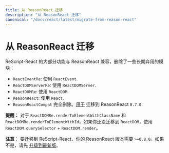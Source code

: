 ```yaml
---
title: 从 ReasonReact 迁移
description: "从 ReasonReact 迁移"
canonical: "/docs/react/latest/migrate-from-reason-react"
---
```


<!-- # Migrate from ReasonReact -->
# 从 ReasonReact 迁移

<!-- ReScript-React is mostly feature-compatible with ReasonReact, with a few long deprecated modules now removed: -->
ReScript-React 的大部分功能与 ReasonReact 兼容，删除了一些长期弃用的模块：

<!-- - `ReactEventRe`: use `ReactEvent`.
- `ReactDOMServerRe`: use `ReactDOMServer`.
- `ReactDOMRe`: use `ReactDOM`.
- `ReasonReact`: use `React`.
- `ReasonReactCompat` fully removed. Was [used](https://reasonml.github.io/reason-react/docs/en/reasonreactcompat) to migrate to ReasonReact `0.7.0`. -->
- `ReactEventRe`: 使用 `ReactEvent`.
- `ReactDOMServerRe`: 使用 `ReactDOMServer`.
- `ReactDOMRe`: 使用 `ReactDOM`.
- `ReasonReact`: 使用 `React`.
- `ReasonReactCompat` 完全删除。[用于](https://reasonml.github.io/reason-react/docs/en/reasonreactcompat) 迁移到 ReasonReact `0.7.0`.

<!-- Reminder: for `ReactDOMRe.renderToElementWithClassName` and `ReactDOMRe.renderToElementWithId`, use `ReactDOM.querySelector` + `ReactDOM.render` if you haven't moved to `ReactDOM` already previously. -->
**提醒：** 对于 `ReactDOMRe.renderToElementWithClassName` 和 `ReactDOMRe.renderToElementWithId`，如果你还没迁移到 `ReactDOM`，使用 `ReactDOM.querySelector` + `ReactDOM.render`。

<!-- Note: to migrate to ReScript-React, you need to be on ReasonReact `>=0.8.0`. If not, please first [upgrade to the latter](https://github.com/reasonml/reason-react/blob/master/HISTORY.md#080-042020). Sorry for the trouble. -->
**注意**： 要迁移到 ReScript-React，你的 ReasonReact 版本需要 `>=0.8.0`。如果不是，请先 [升级到最新版](https://github.com/reasonml/reason-react/blob/master/HISTORY.md#080-042020)。
